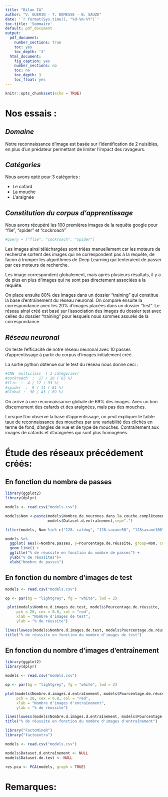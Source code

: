 ```yaml
---
title: "Bilan IA"
author: "V. GUERIN - T. DEMESSE - B. SAUZE"
date: '`r format(Sys.time(), "%d-%m-%Y")`'
toc-title: 'Sommaire'
default: pdf_document
output:
  pdf_document:
    number_sections: true 
    toc: yes
    toc_depth: '3'
  html_document:
    fig_caption: yes
    number_sections: no
    toc: no
    toc_depth: 3
    toc_float: yes
---
```


```r
knitr::opts_chunk$set(echo = TRUE)
```

# **Nos essais :**

## *Domaine*

Notre reconnaissance d'image est basée sur l'identification de 2 nuisibles, en plus d'un prédateur permettant de limiter l'impact des ravageurs.

## *Catégories*

Nous avons opté pour 3 catégories :

* Le cafard
* La mouche
* L'araignée

## *Constitution du corpus d'apprentissage*

Nous avons récupéré les 100 premières images de la requête google pour "flie", "spider" et "cockroach"

```r
#query = ["flie", "cockroach", "spider"]
```

Les images ainsi téléchargées sont triées manuellement car les moteurs de recherche sortent des images qui ne correspondent pas à la requête, de facon à tromper les algorithmes de Deep Learning qui tenteraient de passer par ces moteurs de recherche.

Les image correspondent globalement, mais après plusieurs résultats, il y a de plus en plus d'images qui ne sont pas directement associées a la requête.

On place ensuite 80% des images dans un dossier "training" qui constitue la base d'entraînement du réseau neuronal. On compare ensuite la correspondance avec les 20% d'images placées dans un dossier "test". Le réseau ainsi créé est basé sur l'association des images du dossier test avec celles du dossier "training" pour lesquels nous sommes assurés de la correspondance.        

## *Réseau neuronal*

On teste l'efficacité de notre réseau neuronal avec 10 passes d'apprentissage à partir du corpus d'images initialement créé.

La sortie python obtenue sur le test du réseau nous donne ceci :
```r
#CNN  multiclass  ( 3 catégories)
#cockroach  :  17 / 20 ( 85 %)
#flie  :  4 / 12 ( 33 %)
#spider  :  9 / 11 ( 81 %)
#Global :  30 / 43 ( 69 %)
```

On arrive à une reconnaissance globale de 69% des images. Avec un bon discernement des cafards et des araignées, mais pas des mouches.

Lorsque l'on observe la base d'apprentissage, on peut expliquer le faible taux de reconnaissance des mouches par une variabilité des clichés en terme de fond, d'angles de vue et de type de mouches. Contrairement aux images de cafards et d'araignées qui sont plus homogènes.

\newpage

# **Étude des réseaux précédement créés:**

## En fonction du nombre de passes

```r
library(ggplot2)
library(dplyr)

models <- read.csv("models.csv")

models$Nom <-paste(models$Nombre.de.neurones.dans.la.couche.complètement.connectée,
                   models$Dataset.d.entraînement,sep=".")

filter(models, Nom %in% c("128. catdog", "128.savane50", "128savane100", "512.savane100"))

models %>%
  ggplot( aes(x=Nombre.passes, y=Pourcentage.de.réussite, group=Nom, color=Nom)) +
  geom_line() +
  ggtitle("% de réussite en fonction du nombre de passes") +
  ylab("% de réussites")+
  xlab("Nombre de passes")
```

\newpage

## En fonction du nombre d'images de test

```r
models <- read.csv("models.csv")

op <- par(bg = "lightgrey", fg = "white", lwd = 2)

 plot(models$Nombre.d.images.de.test, models$Pourcentage.de.réussite,  
     pch = 20, cex = 0.8, col = "red", 
     xlab = "Nombre d'images de test",
     ylab = "% de réussite")

lines(lowess(models$Nombre.d.images.de.test, models$Pourcentage.de.réussite), col = "black")
title("% de réussite en fonction du nombre d'images de test") 
```

\newpage

## En fonction du nombre d'images d'entraînement

```r
library(ggplot2)
library(dplyr)

models <- read.csv("models.csv")

op <- par(bg = "lightgrey", fg = "white", lwd = 2)

plot(models$Nombre.d.images.d.entraînement, models$Pourcentage.de.réussite,  
     pch = 20, cex = 0.8, col = "red", 
     xlab = "Nombre d'images d'entraînement",
     ylab = "% de réussite")

lines(lowess(models$Nombre.d.images.d.entraînement, models$Pourcentage.de.réussite), col = "black")
title("% de réussite en fonction du nombre d'images d'entraînement") 
```

\newpage

```r
library("FactoMineR")
library("factoextra")

models <- read.csv("models.csv")

models$Dataset.d.entraînement <- NULL
models$Dataset.de.test <- NULL

res.pca <- PCA(models, graph = TRUE)

```

\newpage

# **Remarques:**


